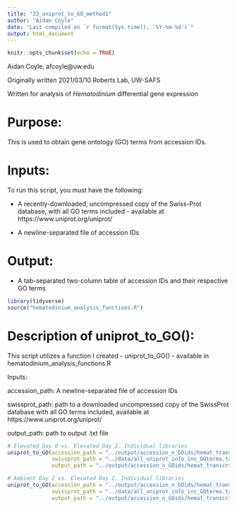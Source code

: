 ---
title: "33_uniprot_to_GO_method1"
author: "Aidan Coyle"
date: "Last compiled on `r format(Sys.time(), '%Y-%m-%d')`"
output: html_document
---

```{r setup, include=FALSE}
knitr::opts_chunk$set(echo = TRUE)
```

Aidan Coyle, afcoyle@uw.edu

Originally written 2021/03/10
Roberts Lab, UW-SAFS

Written for analysis of _Hematodinium_ differential gene expression

# Purpose:

This is used to obtain gene ontology (GO) terms from accession IDs. 

# Inputs: 

To run this script, you must have the following:

+ A recently-downloaded, uncompressed copy of the Swiss-Prot database, with all GO terms included - available at https://www.uniprot.org/uniprot/

+ A newline-separated file of accession IDs 

# Output:

+ A tab-separated two-column table of accession IDs and their respective GO terms


```{r}
library(tidyverse)
source("hematodinium_analysis_functions.R")
```

# Description of uniprot_to_GO():

This script utilizes a function I created - uniprot_to_GO() - available in hematodinium_analysis_functions.R

Inputs:

accession_path: A newline-separated file of accession IDs

swissprot_path: path to a downloaded uncompressed copy of the SwissProt database with all GO terms included, available at https://www.uniprot.org/uniprot/

output_path: path to output .txt file

```{r}

# Elevated Day 0 vs. Elevated Day 2. Individual libraries 
uniprot_to_GO(accession_path = "../output/accession_n_GOids/hemat_transcriptomev1.6/allgenes_IDs/elev0_vs_elev2_indiv_All_GeneIDs.txt",
              swissprot_path = "../data/all_uniprot_info_inc_GOterms.tab", 
              output_path = "../output/accession_n_GOids/hemat_transcriptomev1.6/allgenes_IDs/elev0_vs_elev2_indiv_All_GOIDs.txt")

# Ambient Day 2 vs. Elevated Day 2. Individual libraries
uniprot_to_GO(accession_path = "../output/accession_n_GOids/hemat_transcriptomev1.6/allgenes_IDs/amb2_vs_elev2_indiv_All_GeneIDs.txt",
              swissprot_path = "../data/all_uniprot_info_inc_GOterms.tab",
              output_path = "../output/accession_n_GOids/hemat_transcriptomev1.6/allgenes_IDs/amb2_vs_elev2_indiv_All_GOIDs.txt")

```
